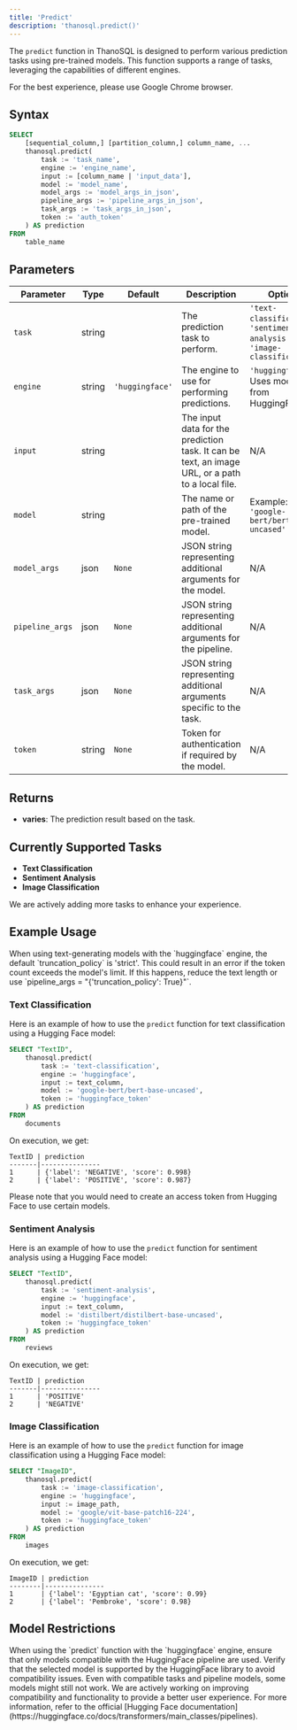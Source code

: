 ```yaml
---
title: 'Predict'
description: 'thanosql.predict()'
---
```


The `predict` function in ThanoSQL is designed to perform various prediction tasks using pre-trained models. This function supports a range of tasks, leveraging the capabilities of different engines.

<Warning>
  For the best experience, please use Google Chrome browser.
</Warning>

## Syntax 

```sql
SELECT 
    [sequential_column,] [partition_column,] column_name, ...
    thanosql.predict(
        task := 'task_name',
        engine := 'engine_name',
        input := [column_name | 'input_data'],
        model := 'model_name',
        model_args := 'model_args_in_json',
        pipeline_args := 'pipeline_args_in_json',
        task_args := 'task_args_in_json',
        token := 'auth_token'
    ) AS prediction
FROM 
    table_name
```

## Parameters

| Parameter       | Type   | Default         | Description                                                                                           | Options                                                                                                                                              |
|-----------------|--------|-----------------|-------------------------------------------------------------------------------------------------------|------------------------------------------------------------------------------------------------------------------------------------------------------|
| `task`          | string |                 | The prediction task to perform.                                                                       | `'text-classification'`, `'sentiment-analysis'`, `'image-classification'` |
| `engine`        | string | `'huggingface'` | The engine to use for performing predictions.                                                         | `'huggingface'`: Uses models from HuggingFace.             |
| `input`         | string |                 | The input data for the prediction task. It can be text, an image URL, or a path to a local file.       | N/A                                                                                                                                                  |
| `model`         | string |                 | The name or path of the pre-trained model.                                                            | Example: `'google-bert/bert-base-uncased'`                                                                                                                        |
| `model_args`    | json   | `None`          | JSON string representing additional arguments for the model.                                          | N/A                                                                   |
| `pipeline_args` | json   | `None`          | JSON string representing additional arguments for the pipeline.                                       | N/A                                                                                                                                                  |
| `task_args`     | json   | `None`          | JSON string representing additional arguments specific to the task.                                   | N/A                                                                                                                                                  |
| `token`         | string | `None`          | Token for authentication if required by the model.                                                    | N/A                                                                                                                                                  |


## Returns

- **varies**: The prediction result based on the task.

## Currently Supported Tasks 
- **Text Classification**
- **Sentiment Analysis**
- **Image Classification**

<Note>
We are actively adding more tasks to enhance your experience.
</Note>

## Example Usage

<Tip>
  When using text-generating models with the `huggingface` engine, the default `truncation_policy` is 'strict'. This could result in an error if the token count exceeds the model's limit. If this happens, reduce the text length or use `pipeline_args = "{'truncation_policy': True}"`.
</Tip>

### Text Classification
Here is an example of how to use the `predict` function for text classification using a Hugging Face model:

```sql
SELECT "TextID",
    thanosql.predict(
        task := 'text-classification',
        engine := 'huggingface',
        input := text_column,
        model := 'google-bert/bert-base-uncased',
        token := 'huggingface_token'
    ) AS prediction
FROM
    documents
```
On execution, we get: 
```
TextID | prediction
-------|---------------
1      | {'label': 'NEGATIVE', 'score': 0.998}
2      | {'label': 'POSITIVE', 'score': 0.987}
```

<Note>Please note that you would need to create an access token from Hugging Face to use certain models.</Note>

### Sentiment Analysis
Here is an example of how to use the `predict` function for sentiment analysis using a Hugging Face model:

```sql
SELECT "TextID",
    thanosql.predict(
        task := 'sentiment-analysis',
        engine := 'huggingface',
        input := text_column,
        model := 'distilbert/distilbert-base-uncased',
        token := 'huggingface_token'
    ) AS prediction
FROM
    reviews
```
On execution, we get: 
```
TextID | prediction
-------|---------------
1      | 'POSITIVE'
2      | 'NEGATIVE'
```


### Image Classification
Here is an example of how to use the `predict` function for image classification using a Hugging Face model:

```sql
SELECT "ImageID",
    thanosql.predict(
        task := 'image-classification',
        engine := 'huggingface',
        input := image_path,
        model := 'google/vit-base-patch16-224',
        token := 'huggingface_token'
    ) AS prediction
FROM
    images
```
On execution, we get: 
```
ImageID | prediction
--------|---------------
1       | {'label': 'Egyptian cat', 'score': 0.99}
2       | {'label': 'Pembroke', 'score': 0.98}
```

## Model Restrictions
<Warning>
  When using the `predict` function with the `huggingface` engine, ensure that only models compatible with the HuggingFace pipeline are used. Verify that the selected model is supported by the HuggingFace library to avoid compatibility issues. Even with compatible tasks and pipeline models, some models might still not work. We are actively working on improving compatibility and functionality to provide a better user experience. For more information, refer to the official [Hugging Face documentation](https://huggingface.co/docs/transformers/main_classes/pipelines).
</Warning>